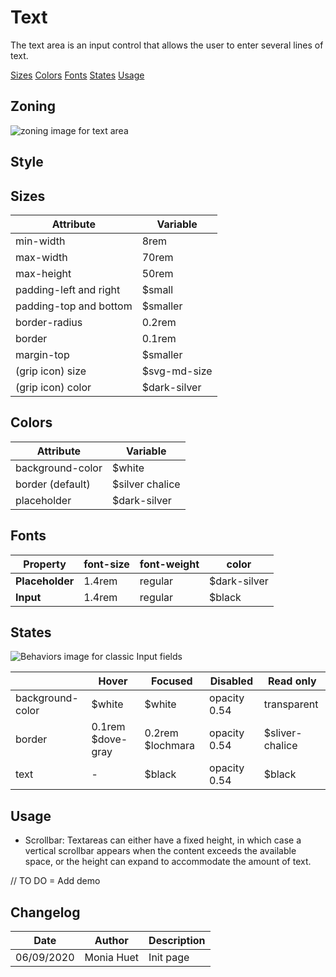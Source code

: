 

<Meta title="Guidelines|Components/Input-Text" />

# Text 

The text area is an input control that allows the user to enter several lines of text.

<Row>
	<Col centered="all">
		<a href="#sizes">Sizes</a>
	</Col>
	<Col centered="all">
		<a href="#colors">Colors</a>
	</Col>
	<Col centered="all">
		<a href="#fonts">Fonts</a>
	</Col>
	<Col centered="all">
		<a href="#states">States</a>
	</Col>
		<Col centered="all">
		<a href="#usage">Usage</a>
	</Col>
</Row>


## Zoning

<img src={InputZoning} alt="zoning image for text area" className="full" class="full" />

## Style

## Sizes <a id="sizes" />

| Attribute                      | Variable          |
| ------------------------------ | ----------------- |
| min-width                      | 8rem              |
| max-width                      | 70rem             |
| max-height    		    	 | 50rem             |
| padding-left and right         | $small            |
| padding-top and bottom         | $smaller          |
| border-radius                  | 0.2rem            |
| border                         | 0.1rem            |
| margin-top                     | $smaller          |
| (grip icon) size				 | $svg-md-size      |
| (grip icon) color			     | $dark-silver      |



## Colors <a id="colors" />

| Attribute                      | Variable                            |
| ------------------------------ | ----------------------------------- |
| background-color               | $white                              |
| border (default)               | $silver chalice                     |
| placeholder                    | $dark-silver                        |


## Fonts <a id="fonts" />

| Property       | font-size | font-weight | color		 |
|----------------|-----------|-------------|-------------|
| **Placeholder**| 1.4rem    |regular      |$dark-silver |
| **Input**      | 1.4rem    |regular      |$black		 |


## States <a id="states" />

<img src={InputBehaviors} alt="Behaviors image for classic Input fields" className="full" class="full" />

|                      | **Hover**           | **Focused**       | **Disabled**     | **Read only**    |
| -------------------- | ------------------- | ----------------- | ---------------- | ---------------- |
| background-color     | $white			     | $white			 | opacity 0.54     | transparent	   |
| border               | 0.1rem $dove-gray   | 0.2rem $lochmara  | opacity 0.54     | $sliver-chalice  |
| text                 | -                   | $black            | opacity 0.54     | $black		   |

## Usage <a id="usage" />

* Scrollbar:
Textareas can either have a fixed height, in which case a vertical scrollbar appears when the content exceeds the available space, or the height can expand to accommodate the amount of text.

// TO DO = Add demo


## Changelog

| Date       | Author      | Description |
| ---------- | ----------- | ----------- |
| 06/09/2020 | Monia Huet  | Init page   |
